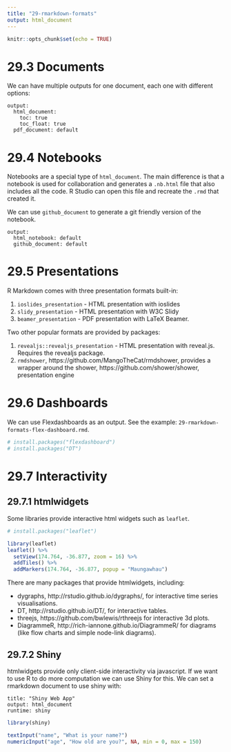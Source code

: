 ```yaml
---
title: "29-rmarkdown-formats"
output: html_document
---
```


```r
knitr::opts_chunk$set(echo = TRUE)
```

# 29.3 Documents

We can have multiple outputs for one document, each one with different options:

```
output:
  html_document:
    toc: true
    toc_float: true
  pdf_document: default
```

# 29.4 Notebooks

Notebooks are a special type of `html_document`. The main difference is that a notebook is used for collaboration and generates a `.nb.html` file that also includes all the code. R Studio can open this file and recreate the `.rmd` that created it.

We can use `github_document` to generate a git friendly version of the notebook.

```
output:
  html_notebook: default
  github_document: default
```

# 29.5 Presentations

R Markdown comes with three presentation formats built-in:

1. `ioslides_presentation` - HTML presentation with ioslides
2. `slidy_presentation` - HTML presentation with W3C Slidy
3. `beamer_presentation` - PDF presentation with LaTeX Beamer.

Two other popular formats are provided by packages:

1. `revealjs::revealjs_presentation` - HTML presentation with reveal.js. Requires the revealjs package.
2. `rmdshower`, https://github.com/MangoTheCat/rmdshower, provides a wrapper around the shower, https://github.com/shower/shower, presentation engine

# 29.6 Dashboards

We can use Flexdashboards as an output. See the example: `29-rmarkdown-formats-flex-dashboard.rmd`.

```r
# install.packages("flexdashboard")
# install.packages("DT")
```

# 29.7 Interactivity

## 29.7.1 htmlwidgets

Some libraries provide interactive html widgets such as `leaflet`.

```r
# install.packages("leaflet")
```

```r
library(leaflet)
leaflet() %>%
  setView(174.764, -36.877, zoom = 16) %>% 
  addTiles() %>%
  addMarkers(174.764, -36.877, popup = "Maungawhau") 
```

There are many packages that provide htmlwidgets, including:

- dygraphs, http://rstudio.github.io/dygraphs/, for interactive time series visualisations.
- DT, http://rstudio.github.io/DT/, for interactive tables.
- threejs, https://github.com/bwlewis/rthreejs for interactive 3d plots.
- DiagrammeR, http://rich-iannone.github.io/DiagrammeR/ for diagrams (like flow charts and simple node-link diagrams).

## 29.7.2 Shiny

htmlwidgets provide only client-side interactivity via javascript. If we want to use R to do more computation we can use Shiny for this. We can set a rmarkdown document to use shiny with:

```
title: "Shiny Web App"
output: html_document
runtime: shiny
```

```r
library(shiny)

textInput("name", "What is your name?")
numericInput("age", "How old are you?", NA, min = 0, max = 150)
```



